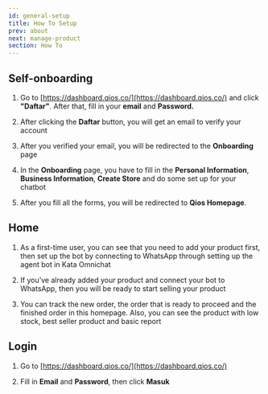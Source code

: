 ```yaml
---
id: general-setup
title: How To Setup
prev: about
next: manage-product
section: How To
---
```


<YoutubeEmbedWrapper>
  <YoutubeEmbed
    id="eFWbrAObOXg"
    params="v=eFWbrAObOXg&list=PLy86Ve1I7c3iZrOzmqE16D0ZVIjoDFRQw"
    title="Qios: How to Setup"
  />
</YoutubeEmbedWrapper>

## Self-onboarding

<ImageWrapper>
  <FigureImage
    src="/assets/images/products/qios/image1.webp"
    alt="Qios Illustration"
    layout="responsive"
    width={720}
    height={445}
    caption={{ title: 'Figure 1.', description: 'Qios Sign Up Page' }}
  />
</ImageWrapper>

1. Go to [https://dashboard.qios.co/](https://dashboard.qios.co/) and click **"Daftar"**. After that, fill in your **email** and **Password.**

2. After clicking the **Daftar** button, you will get an email to verify your account

3. After you verified your email, you will be redirected to the **Onboarding** page

4. In the **Onboarding** page, you have to fill in the **Personal Information**, **Business Information**, **Create Store** and do some set up for your chatbot

<ImageWrapper>
  <FigureImage
    src="/assets/images/products/qios/image2.webp"
    alt="Qios Illustration"
    layout="responsive"
    width={720}
    height={584}
    caption={{ title: 'Figure 2.', description: 'Qios Self-Onboarding Step: Tentang Bisnis Kamu' }}
  />
</ImageWrapper>

<ImageWrapper>
  <FigureImage
    src="/assets/images/products/qios/image3.webp"
    alt="Qios Illustration"
    layout="responsive"
    width={720}
    height={718}
    caption={{ title: 'Figure 3.', description: 'Qios Self-Onboarding Step: Buat Toko Pertamamu' }}
  />
</ImageWrapper>

5. After you fill all the forms, you will be redirected to **Qios Homepage**.

## Home

<ImageWrapper>
  <FigureImage
    src="/assets/images/products/qios/image4.webp"
    alt="Qios Illustration"
    layout="responsive"
    width={720}
    height={462}
    caption={{ title: 'Figure 4.', description: 'Qios Home Page' }}
  />
</ImageWrapper>

1. As a first-time user, you can see that you need to add your product first, then set up the bot by connecting to WhatsApp through setting up the agent bot in Kata Omnichat

2. If you’ve already added your product and connect your bot to WhatsApp, then you will be ready to start selling your product

3. You can track the new order, the order that is ready to proceed and the finished order in this homepage. Also, you can see the product with low stock, best seller product and basic report

## Login

<ImageWrapper>
  <FigureImage
    src="/assets/images/products/qios/image5.webp"
    alt="Qios Illustration"
    layout="responsive"
    width={720}
    height={445}
    caption={{ title: 'Figure 5.', description: 'Login to Qios' }}
  />
</ImageWrapper>

1. Go to [https://dashboard.qios.co/](https://dashboard.qios.co/)

2. Fill in **Email** and **Password**, then click **Masuk**
